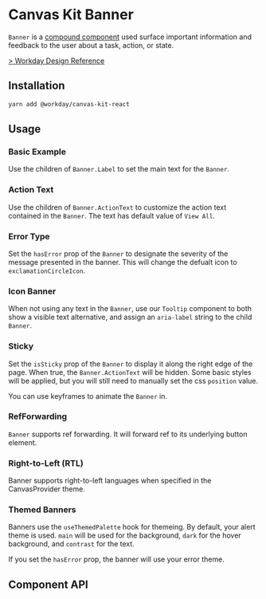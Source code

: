 


<Meta title="Components/Indicators/Banner" component={Banner} />

# Canvas Kit Banner

`Banner` is a [compound component](/getting-started/for-developers/resources/compound-components/)
used surface important information and feedback to the user about a task, action, or state.

[> Workday Design Reference](https://design.workday.com/components/indicators/banners)

## Installation

```sh
yarn add @workday/canvas-kit-react
```

## Usage

### Basic Example

Use the children of `Banner.Label` to set the main text for the `Banner`.

<ExampleCodeBlock code={Basic} />

### Action Text

Use the children of `Banner.ActionText` to customize the action text contained in the `Banner`. The
text has default value of `View All`.

<ExampleCodeBlock code={ActionText} />

### Error Type

Set the `hasError` prop of the `Banner` to designate the severity of the message presented in the
banner. This will change the defualt icon to `exclamationCircleIcon`.

<ExampleCodeBlock code={Error} />

### Icon Banner

When not using any text in the `Banner`, use our `Tooltip` component to both show a visible text alternative, and assign an `aria-label` string to the child `Banner`. 

<ExampleCodeBlock code={IconBanner} />

### Sticky

Set the `isSticky` prop of the `Banner` to display it along the right edge of the page. When true,
the `Banner.ActionText` will be hidden. Some basic styles will be applied, but you will still need
to manually set the css `position` value.

<ExampleCodeBlock code={Sticky} />

You can use keyframes to animate the `Banner` in.

<ExampleCodeBlock code={StickyAnimation} />

### RefForwarding

`Banner` supports ref forwarding. It will forward ref to its underlying button element.

<ExampleCodeBlock code={RefForwarding} />

### Right-to-Left (RTL)

Banner supports right-to-left languages when specified in the CanvasProvider theme.

<ExampleCodeBlock code={StickyRTL} />

### Themed Banners

Banners use the `useThemedPalette` hook for themeing. By default, your alert theme is used. `main`
will be used for the background, `dark` for the hover background, and `contrast` for the text.

<ExampleCodeBlock code={ThemedAlert} />

If you set the `hasError` prop, the banner will use your error theme.

<ExampleCodeBlock code={ThemedError} />

## Component API

<SymbolDoc name="Banner" fileName="/react/" />
